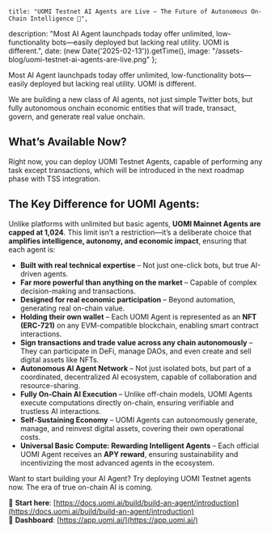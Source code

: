 	title: "UOMI Testnet AI Agents are Live – The Future of Autonomous On-Chain Intelligence 🤖",
  description: "Most AI Agent launchpads today offer unlimited, low-functionality bots—easily deployed but lacking real utility. UOMI is different.",
	date: (new Date('2025-02-13')).getTime(),
  image: "/assets-blog/uomi-testnet-ai-agents-are-live.png"
};

Most AI Agent launchpads today offer unlimited, low-functionality bots—easily deployed but lacking real utility. UOMI is different.

We are building a new class of AI agents, not just simple Twitter bots, but fully autonomous onchain economic entities that will trade, transact, govern, and generate real value onchain.

## What’s Available Now?

Right now, you can deploy UOMI Testnet Agents, capable of performing any task except transactions, which will be introduced in the next roadmap phase with TSS integration.

## The Key Difference for UOMI Agents:

Unlike platforms with unlimited but basic agents, **UOMI Mainnet Agents are capped at 1,024**. This limit isn’t a restriction—it’s a deliberate choice that **amplifies intelligence, autonomy, and economic impact**, ensuring that each agent is:
- **Built with real technical expertise** – Not just one-click bots, but true AI-driven agents.
- **Far more powerful than anything on the market** – Capable of complex decision-making and transactions.
- **Designed for real economic participation** – Beyond automation, generating real on-chain value.
- **Holding their own wallet** – Each UOMI Agent is represented as an **NFT (ERC-721)** on any EVM-compatible blockchain, enabling smart contract interactions.
- **Sign transactions and trade value across any chain autonomously** – They can participate in DeFi, manage DAOs, and even create and sell digital assets like NFTs.
- **Autonomous AI Agent Network** – Not just isolated bots, but part of a coordinated, decentralized AI ecosystem, capable of collaboration and resource-sharing.
- **Fully On-Chain AI Execution** – Unlike off-chain models, UOMI Agents execute computations directly on-chain, ensuring verifiable and trustless AI interactions.
- **Self-Sustaining Economy** – UOMI Agents can autonomously generate, manage, and reinvest digital assets, covering their own operational costs.
- **Universal Basic Compute: Rewarding Intelligent Agents** – Each official UOMI Agent receives an **APY reward**, ensuring sustainability and incentivizing the most advanced agents in the ecosystem.

Want to start building your AI Agent? Try deploying UOMI Testnet agents now. The era of true on-chain AI is coming.

🔗 **Start here**: [https://docs.uomi.ai/build/build-an-agent/introduction](https://docs.uomi.ai/build/build-an-agent/introduction)<br>
🔗 **Dashboard**: [https://app.uomi.ai/](https://app.uomi.ai/)
